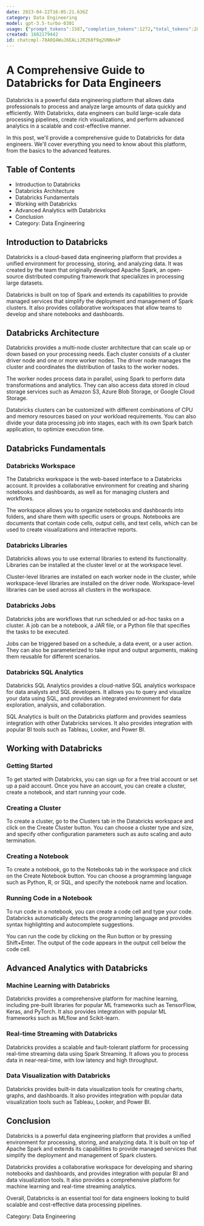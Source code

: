 ```yaml
---
date: 2023-04-22T16:05:21.636Z
category: Data Engineering
model: gpt-3.5-turbo-0301
usage: {"prompt_tokens":1587,"completion_tokens":1272,"total_tokens":2859}
created: 1682179442
id: chatcmpl-78A0Q4WuJ6EALi2R268f9q2ONNn4P
---
```


# A Comprehensive Guide to Databricks for Data Engineers

Databricks is a powerful data engineering platform that allows data professionals to process and analyze large amounts of data quickly and efficiently. With Databricks, data engineers can build large-scale data processing pipelines, create rich visualizations, and perform advanced analytics in a scalable and cost-effective manner.

In this post, we'll provide a comprehensive guide to Databricks for data engineers. We'll cover everything you need to know about this platform, from the basics to the advanced features.

## Table of Contents
- Introduction to Databricks
- Databricks Architecture
- Databricks Fundamentals
- Working with Databricks
- Advanced Analytics with Databricks
- Conclusion
- Category: Data Engineering

## Introduction to Databricks

Databricks is a cloud-based data engineering platform that provides a unified environment for processing, storing, and analyzing data. It was created by the team that originally developed Apache Spark, an open-source distributed computing framework that specializes in processing large datasets.

Databricks is built on top of Spark and extends its capabilities to provide managed services that simplify the deployment and management of Spark clusters. It also provides collaborative workspaces that allow teams to develop and share notebooks and dashboards.

## Databricks Architecture

Databricks provides a multi-node cluster architecture that can scale up or down based on your processing needs. Each cluster consists of a cluster driver node and one or more worker nodes. The driver node manages the cluster and coordinates the distribution of tasks to the worker nodes.

The worker nodes process data in parallel, using Spark to perform data transformations and analytics. They can also access data stored in cloud storage services such as Amazon S3, Azure Blob Storage, or Google Cloud Storage.

Databricks clusters can be customized with different combinations of CPU and memory resources based on your workload requirements. You can also divide your data processing job into stages, each with its own Spark batch application, to optimize execution time.

## Databricks Fundamentals

### Databricks Workspace

The Databricks workspace is the web-based interface to a Databricks account. It provides a collaborative environment for creating and sharing notebooks and dashboards, as well as for managing clusters and workflows.

The workspace allows you to organize notebooks and dashboards into folders, and share them with specific users or groups. Notebooks are documents that contain code cells, output cells, and text cells, which can be used to create visualizations and interactive reports.

### Databricks Libraries

Databricks allows you to use external libraries to extend its functionality. Libraries can be installed at the cluster level or at the workspace level.

Cluster-level libraries are installed on each worker node in the cluster, while workspace-level libraries are installed on the driver node. Workspace-level libraries can be used across all clusters in the workspace.

### Databricks Jobs

Databricks jobs are workflows that run scheduled or ad-hoc tasks on a cluster. A job can be a notebook, a JAR file, or a Python file that specifies the tasks to be executed.

Jobs can be triggered based on a schedule, a data event, or a user action. They can also be parameterized to take input and output arguments, making them reusable for different scenarios.

### Databricks SQL Analytics

Databricks SQL Analytics provides a cloud-native SQL analytics workspace for data analysts and SQL developers. It allows you to query and visualize your data using SQL, and provides an integrated environment for data exploration, analysis, and collaboration.

SQL Analytics is built on the Databricks platform and provides seamless integration with other Databricks services. It also provides integration with popular BI tools such as Tableau, Looker, and Power BI.

## Working with Databricks

### Getting Started

To get started with Databricks, you can sign up for a free trial account or set up a paid account. Once you have an account, you can create a cluster, create a notebook, and start running your code.

### Creating a Cluster

To create a cluster, go to the Clusters tab in the Databricks workspace and click on the Create Cluster button. You can choose a cluster type and size, and specify other configuration parameters such as auto scaling and auto termination.

### Creating a Notebook

To create a notebook, go to the Notebooks tab in the workspace and click on the Create Notebook button. You can choose a programming language such as Python, R, or SQL, and specify the notebook name and location.

### Running Code in a Notebook

To run code in a notebook, you can create a code cell and type your code. Databricks automatically detects the programming language and provides syntax highlighting and autocomplete suggestions.

You can run the code by clicking on the Run button or by pressing Shift+Enter. The output of the code appears in the output cell below the code cell.

## Advanced Analytics with Databricks

### Machine Learning with Databricks

Databricks provides a comprehensive platform for machine learning, including pre-built libraries for popular ML frameworks such as TensorFlow, Keras, and PyTorch. It also provides integration with popular ML frameworks such as MLflow and Scikit-learn.

### Real-time Streaming with Databricks

Databricks provides a scalable and fault-tolerant platform for processing real-time streaming data using Spark Streaming. It allows you to process data in near-real-time, with low latency and high throughput.

### Data Visualization with Databricks

Databricks provides built-in data visualization tools for creating charts, graphs, and dashboards. It also provides integration with popular data visualization tools such as Tableau, Looker, and Power BI.

## Conclusion

Databricks is a powerful data engineering platform that provides a unified environment for processing, storing, and analyzing data. It is built on top of Apache Spark and extends its capabilities to provide managed services that simplify the deployment and management of Spark clusters.

Databricks provides a collaborative workspace for developing and sharing notebooks and dashboards, and provides integration with popular BI and data visualization tools. It also provides a comprehensive platform for machine learning and real-time streaming analytics.

Overall, Databricks is an essential tool for data engineers looking to build scalable and cost-effective data processing pipelines.

Category: Data Engineering
